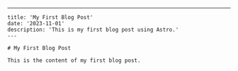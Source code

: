 ---
    title: 'My First Blog Post'
    date: '2023-11-01'
    description: 'This is my first blog post using Astro.'
    ---

    # My First Blog Post

    This is the content of my first blog post.
